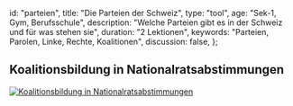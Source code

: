 
  id: "parteien",
  title: "Die Parteien der Schweiz",
  type: "tool",
  age: "Sek-1, Gym, Berufsschule",
  description: "Welche Parteien gibt es in der Schweiz und für was stehen sie",
  duration: "2 Lektionen",
  keywords: "Parteien, Parolen, Linke, Rechte, Koalitionen",
  discussion: false,
};

## Koalitionsbildung in Nationalratsabstimmungen

<ZipField />

<ReadMore title="Statistik anzeigen">
  <a href="https:&#47;&#47;smartmonitor.ch">
    <img
      alt="Koalitionsbildung in Nationalratsabstimmungen"
      src="https:&#47;&#47;public.tableau.com&#47;static&#47;images&#47;sm&#47;smartmonitorch-Koalitionen&#47;coalitionPartyLeg&#47;1_rss.png"
      style={{ border: "none" }}
    />
  </a>
</ReadMore>
